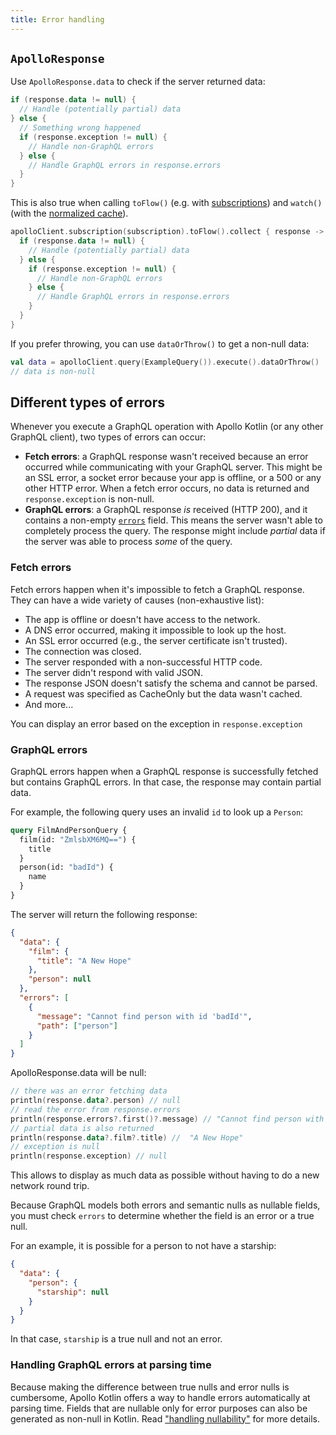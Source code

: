 ```yaml
---
title: Error handling
---
```


## `ApolloResponse` 

Use `ApolloResponse.data` to check if the server returned data:

```kotlin
if (response.data != null) {
  // Handle (potentially partial) data
} else {
  // Something wrong happened
  if (response.exception != null) {
    // Handle non-GraphQL errors
  } else {
    // Handle GraphQL errors in response.errors
  }
}
```

This is also true when calling `toFlow()` (e.g. with [subscriptions](../essentials/subscription)) and `watch()` (with the [normalized cache](../caching/query-watchers)).

```kotlin
apolloClient.subscription(subscription).toFlow().collect { response ->
  if (response.data != null) {
    // Handle (potentially partial) data
  } else {
    if (response.exception != null) {
      // Handle non-GraphQL errors
    } else {
      // Handle GraphQL errors in response.errors
    }
  }
}
```

If you prefer throwing, you can use `dataOrThrow()` to get a non-null data:

```kotlin
val data = apolloClient.query(ExampleQuery()).execute().dataOrThrow()
// data is non-null
```

## Different types of errors

Whenever you execute a GraphQL operation with Apollo Kotlin (or any other GraphQL client), two types of errors can occur:

* **Fetch errors**: a GraphQL response wasn't received because an error occurred while communicating with your GraphQL server. This might be an SSL error, a socket error because your app is offline, or a 500 or any other HTTP error. When a fetch error occurs, no data is returned and `response.exception` is non-null.
* **GraphQL errors**: a GraphQL response _is_ received (HTTP 200), and it contains a non-empty [`errors`](https://spec.graphql.org/draft/#sec-Errors) field. This means the server wasn't able to completely process the query. The response might include _partial_ data if the server was able to process _some_ of the query.

### Fetch errors

Fetch errors happen when it's impossible to fetch a GraphQL response. They can have a wide variety of causes (non-exhaustive list):

* The app is offline or doesn't have access to the network.
* A DNS error occurred, making it impossible to look up the host.
* An SSL error occurred (e.g., the server certificate isn't trusted).
* The connection was closed.
* The server responded with a non-successful HTTP code.
* The server didn't respond with valid JSON.
* The response JSON doesn't satisfy the schema and cannot be parsed.
* A request was specified as CacheOnly but the data wasn't cached.
* And more...

You can display an error based on the exception in `response.exception`  

### GraphQL errors

GraphQL errors happen when a GraphQL response is successfully fetched but contains GraphQL errors. In that case, the response may contain partial data. 

For example, the following query uses an invalid `id` to look up a `Person`:

```graphql
query FilmAndPersonQuery {
  film(id: "ZmlsbXM6MQ==") {
    title
  }
  person(id: "badId") {
    name
  }
}
```

The server will return the following response:

```json
{
  "data": {
    "film": {
      "title": "A New Hope"
    },
    "person": null
  },
  "errors": [
    {
      "message": "Cannot find person with id 'badId'",
      "path": ["person"]
    }
  ]
}
```

ApolloResponse.data will be null:

```kotlin
// there was an error fetching data
println(response.data?.person) // null
// read the error from response.errors
println(response.errors?.first()?.message) // "Cannot find person with id 'badId'"
// partial data is also returned
println(response.data?.film?.title) //  "A New Hope"
// exception is null
println(response.exception) // null
```

This allows to display as much data as possible without having to do a new network round trip.

Because GraphQL models both errors and semantic nulls as nullable fields, you must check `errors` to determine whether the field is an error or a true null.

For an example, it is possible for a person to not have a starship:

```json
{
  "data": {
    "person": {
      "starship": null
    }
  }
}
```

In that case, `starship` is a true null and not an error. 

### Handling GraphQL errors at parsing time

Because making the difference between true nulls and error nulls is cumbersome, Apollo Kotlin offers a way to handle errors automatically at parsing time. Fields that are nullable only for error purposes can also be generated as non-null in Kotlin. Read ["handling nullability"](advanced/nullability) for more details.

